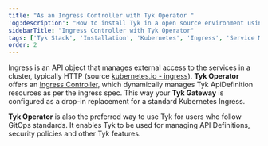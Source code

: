 ```yaml
---
title: "As an Ingress Controller with Tyk Operator "
'og:description': "How to install Tyk in a open source environment using Kubernetes Ingress Controller with the Tyk Operator"
sidebarTitle: "Ingress Controller with Tyk Operator"
tags: ['Tyk Stack', 'Installation', 'Kubernetes', 'Ingress', 'Service Mesh', 'Tyk Operator']
order: 2
---
```


Ingress is an API object that manages external access to the services in a cluster, typically HTTP (source [kubernetes.io - ingress](https://kubernetes.io/docs/concepts/services-networking/ingress/)).
**Tyk Operator** offers an [Ingress Controller](/5.5/product-stack/tyk-operator/tyk-ingress-controller), which dynamically manages Tyk ApiDefinition resources as per the ingress spec. 
This way your **Tyk Gateway** is configured as a drop-in replacement for a standard Kubernetes Ingress. 

**Tyk Operator** is also the preferred way to use Tyk for users who follow GitOps standards. It enables Tyk to be used for managing API Definitions, security policies and other Tyk features.

